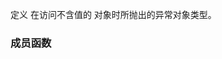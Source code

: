 {{cpp/title|bad_optional_access}}
{{cpp/utility/optional/navbar}}
{{ddcl | header=optional | since=c++17 |
class bad_optional_access;
}}

定义 {{lc|std::optional::value}} 在访问不含值的 {{tt|optional}} 对象时所抛出的异常对象类型。

{{inheritance diagram/std-bad optional access-lwg2806}}

===成员函数===
{{cpp/error/exception/member of derived|bad_optional_access|std=c++17}}

{{cpp/error/exception/inherit}}

{{langlinks|en|es|ja|ru}}